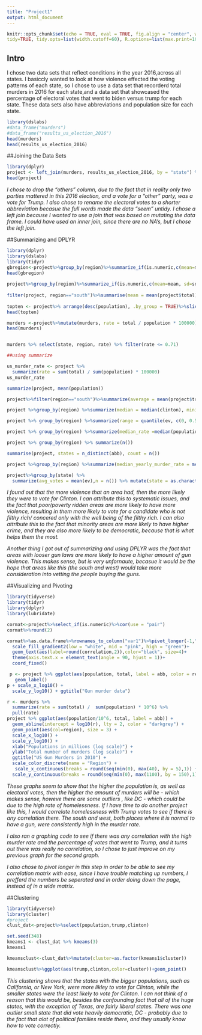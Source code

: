 ```yaml
---
title: "Project1"
output: html_document
---
```


```r
knitr::opts_chunk$set(echo = TRUE, eval = TRUE, fig.align = "center", warning = F, message = F,
tidy=TRUE, tidy.opts=list(width.cutoff=60), R.options=list(max.print=100))
```


## Intro 

I chose two data sets that reflect conditions in the year 2016,across all states. I basiccly wanted to look at how violence effected the voting patterns of each state, so I chose to use a data set that recorderd total murders in 2016 for each state,and a data set that showcased the percentage of electoral votes that went to biden versus trump for each state. These data sets also have abbreviations and population size for each state. 

```r
library(dslabs)
#data_frame("murders")
#data_frame("results_us_election_2016")
head(murders)
head(results_us_election_2016)
```

##Joining the Data Sets 
```r
library(dplyr)
project <- left_join(murders, results_us_election_2016, by = "state") %>% select(-others) %>% rename(ev = electoral_votes)
head(project)
```
*I chose to drop the "others" column, due to the fact that in reality only two parties mattered in this 2016 election, and a vote for a "other" party, was a vote for Trump. I also chose to rename the electoral votes to a shorter abbreviation becasue the full words made the data "seem" untidy. I chose a left join because I wanted to use a join that was based on mutating the data frame. I could have used an inner join, since there are no NA's, but I chose the left join.*

##Summarizing and DPLYR 
```r
library(dplyr)
library(dslabs)
library(tidyr)
gbregion<-project%>%group_by(region)%>%summarize_if(is.numeric,c(mean=mean, sd=sd))
head(gbregion)
 
project%>%group_by(region)%>%summarize_if(is.numeric,c(mean=mean, sd=sd))%>% pivot_longer(-region) %>% separate(name,into =c("var", "stat"))
 
filter(project, region=="south")%>%summarise(mean = mean(project$total))
 
topten <- project%>% arrange(desc(population), .by_group = TRUE)%>%slice(1:10)
head(topten)

murders <-project%>%mutate(murders, rate = total / population * 100000)
head(murders)


murders %>% select(state, region, rate) %>% filter(rate <= 0.71)

##using summarize

us_murder_rate <- project %>%
  summarize(rate = sum(total) / sum(population) * 100000)
us_murder_rate

summarize(project, mean(population))

project%>%filter(region=="south")%>%summarize(average = mean(project$trump,na.rm = T),standard_deviation=sd(project$trump, na.rm = TRUE))

project %>%group_by(region) %>%summarize(median = median(clinton), minimum = min(clinton),maximum = max(clinton))

project %>% group_by(region) %>%summarize(range = quantile(ev, c(0, 0.5, 1)))

project %>% group_by(region) %>%summarize(median_rate =median(population))

project %>% group_by(region) %>% summarize(n())

summarise(project, states = n_distinct(abb), count = n())

project %>%group_by(region) %>%summarize(median_yearly_murder_rate = median(total))

project%>%group_by(state) %>%
  summarize(avg_votes = mean(ev),n = n()) %>% mutate(state = as.character(state))
```
*I found out that the more violence that an area had, then the more likely they were to vote for Clinton. I can attribute this to systematic issues, and the fact that poor/poverty ridden areas are more likely to have more violence, resulting in them more likely to vote for a candidate who is not filthy rich/ concered only with the well being of the filthy rich. I can also attribute this to the fact that minority areas are more likely to have higher crime, and they are also more likely to be democratic, because that is what helps them the most. *

*Another thing I got out of summarizing and using DPLYR was the fact that areas with looser gun laws are more likely to have a higher amount of gun violence. This makes sense, but is very unfornaute, becasue it would be the hope that areas like this (the south and west) would take more consideration into vetting the people buying the guns.*

##Visualizing and Pivoting 
  
```r
library(tidyverse)
library(tidyr)
library(dplyr)
library(lubridate)

cormat<-project%>%select_if(is.numeric)%>%cor(use = "pair")
cormat%>%round(2)

cormat%>%as.data.frame%>%rownames_to_column("var1")%>%pivot_longer(-1,"var2",values_to="correlation")%>%ggplot(aes(var1,var2,fill=correlation))+geom_tile()+
  scale_fill_gradient2(low = "white", mid = "pink", high = "green")+
  geom_text(aes(label=round(correlation,2)),color="black", size=4)+
  theme(axis.text.x = element_text(angle = 90, hjust = 1))+
  coord_fixed()

 p <- project %>% ggplot(aes(population, total, label = abb, color = region)) +
   geom_label()
p + scale_x_log10() + 
  scale_y_log10() + ggtitle("Gun murder data")

r <- murders %>% 
  summarize(rate = sum(total) /  sum(population) * 10^6) %>%
  pull(rate)
project %>% ggplot(aes(population/10^6, total, label = abb)) +   
  geom_abline(intercept = log10(r), lty = 2, color = "darkgrey") +
  geom_point(aes(col=region), size = 3) +
  scale_x_log10() +
  scale_y_log10() +
  xlab("Populations in millions (log scale)") + 
  ylab("Total number of murders (log scale)") +
  ggtitle("US Gun Murders in 2010") + 
  scale_color_discrete(name = "Region") +
   scale_x_continuous(breaks = round(seq(min(0), max(40), by = 5),1)) +
  scale_y_continuous(breaks = round(seq(min(0), max(1100), by = 150),1))
```

*These graphs seem to show that the higher the population is, as well as electoral votes, then the higher the amount of murders will be - which makes sense, howeve there are some outliers , like DC - which could be due to the high rate of homelessness. If I have time to do another project like this, I would correlate homelessness with Trump votes to see if there is any correlation there. The south and west, both places where it is normal to have a gun, were consistently high in the murder rate.*

*I also ran a graphing code to see if there was any correlation with the high murder rate and the percentage of votes that went to Trump, and it turns out there was really no correlation, so I chose to just improve on my previous graph for the second graph.*

*I also chose to pivot longer in this step in order to be able to see my correlation matrix with ease, since I have trouble matching up numbers, I prefferd the numbers be seperated and in order doing down the page, instead of in a wide matrix.*

##Clustering 
```r
library(tidyverse)
library(cluster)
#project
clust_dat<-project%>%select(population,trump,clinton)

set.seed(348)
kmeans1 <- clust_dat %>% kmeans(3)
kmeans1

kmeansclust<-clust_dat%>%mutate(cluster=as.factor(kmeans1$cluster))

kmeansclust%>%ggplot(aes(trump,clinton,color=cluster))+geom_point()
```
*This clustering shows that the states with the bigger populations, such as California, or New York, were more likley to vote for Clinton, while the smaller states were the least likely to vote for Clinton. I can not think of a reason that this would be, besides the confounding fact that all of the huge states, with the exception of Texas, are fairly liberal states. There was one outlier small state that did vote heavily democratic, DC - probably due to the fact that alot of political families reside there, and they usually know how to vote correctly.*